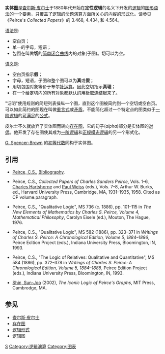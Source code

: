 {{NoteTA
|G1 = IT
|G2 = Math
}}
'''实体[[图|图]]'''是[[查尔斯·桑德斯·皮尔士|查尔斯·皮尔士]]于1880年代开始在'''定性逻辑'''的名义下开发的[[逻辑|逻辑]]的[[图论|图形]][[语法|语法]]的一个要素，只覆盖了逻辑的[[命题演算|命题演算]]方面所关心的内容的[[形式系统|形式化]]。请参见《Peirce's ''Collected Papers''》的 3.468, 4.434, 和 4.564。

[[语法|语法]]是:
*空白页；
*单一的字母，短语；
*包围在叫做'''切'''的[[简单闭合曲线|简单闭合曲线]]内的对象(子图)。切可以为空。

[[语义|语义]]是:
*空白页指示'''假'''；
*字母，短语，子图和整个图可以为'''真'''或'''假'''；
*用切包围对象等价于布尔[[补运算|补运算]]。因此空切指示'''真理'''；
*在一个给定切内的所有对象都默认的用[[析取|析取]]连结起来了。

"证明"使用规则的简短列表操纵一个图，直到这个图被简约到一个空切或空白页。可以如此简约的图现在叫做[[重言式|重言式]]或[[矛盾|矛盾]]。不能简化超过一个特定点的图类似于[[一阶逻辑|一阶逻辑]]的[[可满足|可满足]]的[[公式|公式]]。

皮尔士不久就放弃了实体图而转向[[存在图|存在图]]，它的句子(''alpha'')部分是实体图的[[对偶|对偶]]。他开发了存在图使其成为[[一阶逻辑|一阶逻辑]]和[[正规模态逻辑|正规模态逻辑]]的另一个形式化。

[[G._Spencer-Brown|G. Spencer-Brown]] 的[[逻辑形式|初等代数]]同构于实体图。

==引用==

* [[Charles_Sanders_Peirce|Peirce, C.S.]], [[Charles_Peirce_(Bibliography)|Bibliography]].

* Peirce, C.S., ''Collected Papers of Charles Sanders Peirce'', Vols. 1–6, [[Charles_Hartshorne|Charles Hartshorne]] and [[Paul_Weiss_(philosopher)|Paul Weiss]] (eds.), Vols. 7–8, Arthur W. Burks, ed., Harvard University Press, Cambridge, MA, 1931–1935, 1958.  Cited as CP volume.paragraph.

* Peirce, C.S., "Qualitative Logic", MS 736 (c. 1886), pp. 101–115 in ''The New Elements of Mathematics by Charles S. Peirce, Volume 4, Mathematical Philosophy'', Carolyn Eisele (ed.), Mouton, The Hague, 1976.

* Peirce, C.S., "Qualitative Logic", MS 582 (1886), pp. 323–371 in ''Writings of Charles S. Peirce:  A Chronological Edition, Volume 5, 1884–1886'', Peirce Edition Project (eds.), Indiana University Press, Bloomington, IN, 1993.

* Peirce, C.S., "The Logic of Relatives: Qualitative and Quantitative", MS 584 (1886), pp. 372–378 in ''Writings of Charles S. Peirce:  A Chronological Edition, Volume 5, 1884–1886'', Peirce Edition Project (eds.), Indiana University Press, Bloomington, IN, 1993.

* [[Sun-Joo_Shin|Shin, Sun-Joo]] (2002), ''The Iconic Logic of Peirce's Graphs'', MIT Press, Cambrodge, MA.

==参见==
* [[查尔斯·桑德斯·皮尔士|查尔斯·皮尔士]]
* [[存在图|存在图]]
* [[逻辑形式|逻辑形式]]
* [[逻辑图|逻辑图]]

[[Category:數理邏輯|S]]
[[Category:逻辑演算|Category:逻辑演算]]
[[Category:图表|Category:图表]]